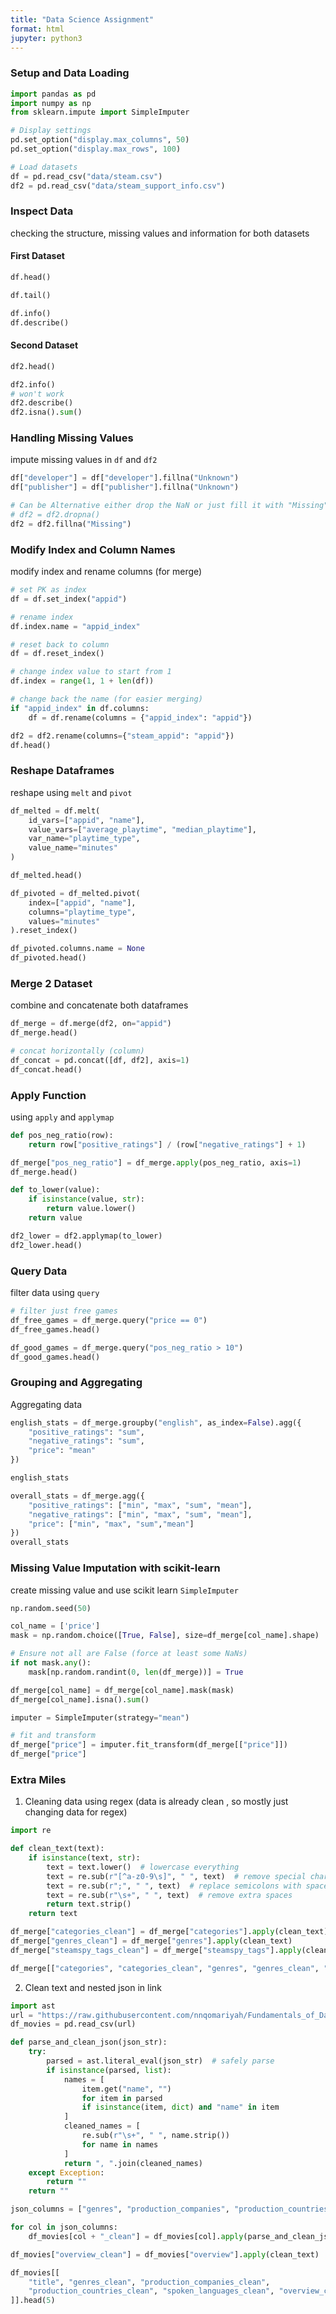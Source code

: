 ```yaml
---
title: "Data Science Assignment"
format: html
jupyter: python3
---
```


### Setup and Data Loading

```python
import pandas as pd
import numpy as np
from sklearn.impute import SimpleImputer

# Display settings
pd.set_option("display.max_columns", 50)
pd.set_option("display.max_rows", 100)

# Load datasets
df = pd.read_csv("data/steam.csv")
df2 = pd.read_csv("data/steam_support_info.csv")
```

### Inspect Data
checking the structure, missing values and information for both datasets

#### First Dataset
```python
df.head()
```
```python
df.tail()
```
```python
df.info()
df.describe()
```

#### Second Dataset
```python
df2.head()
```

```python
df2.info()
# won't work
df2.describe()
df2.isna().sum()
```

### Handling Missing Values
impute missing values in `df` and `df2` 

```python
df["developer"] = df["developer"].fillna("Unknown")
df["publisher"] = df["publisher"].fillna("Unknown")

# Can be Alternative either drop the NaN or just fill it with "Missing"
# df2 = df2.dropna()
df2 = df2.fillna("Missing")
```

### Modify Index and Column Names
modify index and rename columns (for merge)

```python
# set PK as index
df = df.set_index("appid")

# rename index
df.index.name = "appid_index"

# reset back to column
df = df.reset_index()

# change index value to start from 1 
df.index = range(1, 1 + len(df))

# change back the name (for easier merging)
if "appid_index" in df.columns:
    df = df.rename(columns = {"appid_index": "appid"})

df2 = df2.rename(columns={"steam_appid": "appid"})
df.head()

```

### Reshape Dataframes
reshape using `melt` and `pivot` 

```python
df_melted = df.melt(
    id_vars=["appid", "name"],
    value_vars=["average_playtime", "median_playtime"],
    var_name="playtime_type",
    value_name="minutes"
)

df_melted.head()
```

```python
df_pivoted = df_melted.pivot(
    index=["appid", "name"],
    columns="playtime_type",
    values="minutes"
).reset_index()

df_pivoted.columns.name = None
df_pivoted.head()
```

### Merge 2 Dataset
combine and concatenate both dataframes

```python
df_merge = df.merge(df2, on="appid")
df_merge.head()
```

```python
# concat horizontally (column)
df_concat = pd.concat([df, df2], axis=1)
df_concat.head()
```

### Apply Function
using `apply` and `applymap` 

```python
def pos_neg_ratio(row):
    return row["positive_ratings"] / (row["negative_ratings"] + 1)

df_merge["pos_neg_ratio"] = df_merge.apply(pos_neg_ratio, axis=1)
df_merge.head()
```

```python
def to_lower(value):
    if isinstance(value, str):
        return value.lower()
    return value

df2_lower = df2.applymap(to_lower)
df2_lower.head()
```

### Query Data 
filter data using `query`
```python
# filter just free games
df_free_games = df_merge.query("price == 0")
df_free_games.head()
```

```python
df_good_games = df_merge.query("pos_neg_ratio > 10")
df_good_games.head()
```

### Grouping and Aggregating
Aggregating data 

```python
english_stats = df_merge.groupby("english", as_index=False).agg({
    "positive_ratings": "sum",
    "negative_ratings": "sum",
    "price": "mean"
})

english_stats
```

```python
overall_stats = df_merge.agg({
    "positive_ratings": ["min", "max", "sum", "mean"],
    "negative_ratings": ["min", "max", "sum", "mean"],
    "price": ["min", "max", "sum","mean"]
})
overall_stats
```

### Missing Value Imputation with scikit-learn
create missing value and use scikit learn `SimpleImputer`

```python
np.random.seed(50)

col_name = ['price']
mask = np.random.choice([True, False], size=df_merge[col_name].shape)

# Ensure not all are False (force at least some NaNs)
if not mask.any():
    mask[np.random.randint(0, len(df_merge))] = True

df_merge[col_name] = df_merge[col_name].mask(mask)
df_merge[col_name].isna().sum()

imputer = SimpleImputer(strategy="mean")

# fit and transform
df_merge["price"] = imputer.fit_transform(df_merge[["price"]])
df_merge["price"]
```

### Extra Miles
1. Cleaning data using regex (data is already clean , so mostly just changing data for regex)

```python
import re

def clean_text(text):
    if isinstance(text, str):
        text = text.lower()  # lowercase everything
        text = re.sub(r"[^a-z0-9\s]", " ", text)  # remove special chars
        text = re.sub(r";", " ", text)  # replace semicolons with spaces
        text = re.sub(r"\s+", " ", text)  # remove extra spaces
        return text.strip()
    return text

df_merge["categories_clean"] = df_merge["categories"].apply(clean_text)
df_merge["genres_clean"] = df_merge["genres"].apply(clean_text)
df_merge["steamspy_tags_clean"] = df_merge["steamspy_tags"].apply(clean_text)

df_merge[["categories", "categories_clean", "genres", "genres_clean", "steamspy_tags", "steamspy_tags_clean"]].head(10)
```
2. Clean text and nested json in link

```python
import ast
url = "https://raw.githubusercontent.com/nnqomariyah/Fundamentals_of_Data_Science/main/week_3/data/movies_metadata.csv"
df_movies = pd.read_csv(url)
```

```python
def parse_and_clean_json(json_str):
    try:
        parsed = ast.literal_eval(json_str)  # safely parse
        if isinstance(parsed, list):
            names = [
                item.get("name", "")
                for item in parsed
                if isinstance(item, dict) and "name" in item
            ]
            cleaned_names = [
                re.sub(r"\s+", " ", name.strip())
                for name in names
            ]
            return ", ".join(cleaned_names)
    except Exception:
        return ""
    return ""

json_columns = ["genres", "production_companies", "production_countries", "spoken_languages"]

for col in json_columns:
    df_movies[col + "_clean"] = df_movies[col].apply(parse_and_clean_json)

df_movies["overview_clean"] = df_movies["overview"].apply(clean_text)

df_movies[[
    "title", "genres_clean", "production_companies_clean",
    "production_countries_clean", "spoken_languages_clean", "overview_clean"
]].head(5)
```
